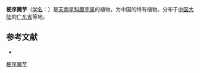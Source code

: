 {{Speciesbox
| name = 梗序魔芋
| status = 
| status_system = 
| image = 
| genus = Amorphophallus
| species = stipitatus
| authority = Engl.
}}

'''梗序魔芋'''（[[学名|学名]]：{{lang|la|''Amorphophallus stipitatus''}}）是[[天南星科|天南星科]][[魔芋属|魔芋属]]的植物，为中国的特有植物。分布于[[中国大陆|中国大陆]]的[[广东省|广东省]]等地。

== 参考文献 ==
<div class="references-small">
* {{cite web| url =http://www.bioinfo.cn/db05/KmzwSpecies.php?action=view&id=928| title =梗序魔芋| work =《中国高等植物数据库全库》| publisher =中国科学院微生物研究所| author =昆明植物研究所| accessdate =2009-02-21| deadurl =yes| archiveurl =https://web.archive.org/web/20160305025759/http://www.bioinfo.cn/db05/KmzwSpecies.php?action=view&id=928| archivedate =2016-03-05}}
</div>
{{Taxonbar|from=Q11115507}}

{{DEFAULTSORT:Amorphophallus stipitatus}}
[[Category:魔芋属|梗序魔芋]]


{{Araceae-stub}}